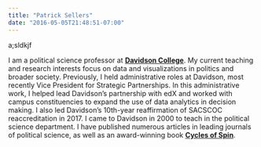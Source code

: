 ```yaml
---
title: "Patrick Sellers"
date: "2016-05-05T21:48:51-07:00"
---
```


a;sldkjf

I am a political science professor at [**Davidson College**](http://davidson.edu/). My current teaching and research interests focus on data and visualizations in politics and broader society.  Previously, I held administrative roles at Davidson, most recently Vice President for Strategic Partnerships. In this administrative work, I helped lead Davidson's partnership with edX and worked with campus constituencies to expand the use of data analytics in decision making. I also led Davidson's 10th-year reaffirmation of SACSCOC reaccreditation in 2017. I came to Davidson in 2000 to teach in the political science department.  I have published numerous articles in leading journals of political science, as well as an award-winning book [**Cycles of Spin**](http://www.cambridge.org/us/academic/subjects/politics-international-relations/american-government-politics-and-policy/cycles-spin-strategic-communication-us-congress?format=HB).

